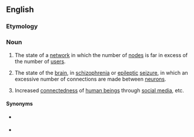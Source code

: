 ==English==

===Etymology===
{{prefix|en|hyper|connectivity}}

===Noun===
{{wikipedia}}
{{en-noun|~}}

# {{lb|en|computing}} The state of a [[network]] in which the number of [[node]]s is far in excess of the number of [[user]]s.
# {{lb|en|pathology}} The state of the [[brain]], in [[schizophrenia]] or [[epileptic]] [[seizure]], in which an excessive number of connections are made between [[neuron]]s.
# Increased [[connectedness]] of [[human being]]s through [[social media]], etc.

====Synonyms====
* {{sense|excessive connections between neurons}} {{l|en|hyperconnection}}
* {{sense|increased connectedness of human beings}} {{l|en|hyperconnectedness}}